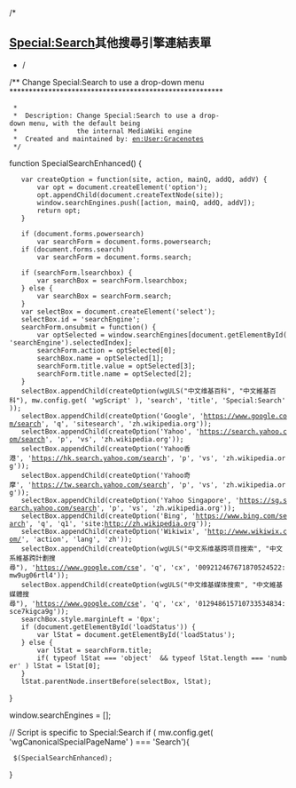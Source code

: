 /*
==[[Special:Search|Special:Search]]其他搜尋引擎連結表單==
*/

/** Change Special:Search to use a drop-down menu *******************************************************
  *
  *  Description: Change Special:Search to use a drop-down menu, with the default being
  *               the internal MediaWiki engine
  *  Created and maintained by: [[en:User:Gracenotes|en:User:Gracenotes]]
  */

function SpecialSearchEnhanced() {
    var createOption = function(site, action, mainQ, addQ, addV) {
        var opt = document.createElement('option');
        opt.appendChild(document.createTextNode(site));
        window.searchEngines.push([action, mainQ, addQ, addV]);
        return opt;
    }

    if (document.forms.powersearch)
        var searchForm = document.forms.powersearch;
    if (document.forms.search)
        var searchForm = document.forms.search;

    if (searchForm.lsearchbox) {
        var searchBox = searchForm.lsearchbox;
    } else {
        var searchBox = searchForm.search;
    }
    var selectBox = document.createElement('select');
    selectBox.id = 'searchEngine';
    searchForm.onsubmit = function() {
        var optSelected = window.searchEngines[document.getElementById('searchEngine').selectedIndex];
        searchForm.action = optSelected[0];
        searchBox.name = optSelected[1];
        searchForm.title.value = optSelected[3];
        searchForm.title.name = optSelected[2];
    }
    selectBox.appendChild(createOption(wgULS("中文维基百科", "中文維基百科"), mw.config.get( 'wgScript' ), 'search', 'title', 'Special:Search'));
    selectBox.appendChild(createOption('Google', 'https://www.google.com/search', 'q', 'sitesearch', 'zh.wikipedia.org'));
    selectBox.appendChild(createOption('Yahoo', 'https://search.yahoo.com/search', 'p', 'vs', 'zh.wikipedia.org'));
    selectBox.appendChild(createOption('Yahoo香港', 'https://hk.search.yahoo.com/search', 'p', 'vs', 'zh.wikipedia.org'));
    selectBox.appendChild(createOption('Yahoo奇摩', 'https://tw.search.yahoo.com/search', 'p', 'vs', 'zh.wikipedia.org'));
    selectBox.appendChild(createOption('Yahoo Singapore', 'https://sg.search.yahoo.com/search', 'p', 'vs', 'zh.wikipedia.org'));
    selectBox.appendChild(createOption('Bing', 'https://www.bing.com/search', 'q', 'q1', 'site:http://zh.wikipedia.org'));
    selectBox.appendChild(createOption('Wikiwix', 'http://www.wikiwix.com/', 'action', 'lang', 'zh'));
    selectBox.appendChild(createOption(wgULS("中文系维基跨项目搜索", "中文系維基跨計劃搜尋"), 'https://www.google.com/cse', 'q', 'cx', '009212467671870524522:mw9ug06rtl4'));
    selectBox.appendChild(createOption(wgULS("中文维基媒体搜索", "中文維基媒體搜尋"), 'https://www.google.com/cse', 'q', 'cx', '012948615710733534834:sce7kigca9g'));
    searchBox.style.marginLeft = '0px';
    if (document.getElementById('loadStatus')) {
        var lStat = document.getElementById('loadStatus');
    } else {
        var lStat = searchForm.title;
        if( typeof lStat === 'object'  && typeof lStat.length === 'number' ) lStat = lStat[0];
    }
    lStat.parentNode.insertBefore(selectBox, lStat);
}

window.searchEngines = [];

// Script is specific to Special:Search
if ( mw.config.get( 'wgCanonicalSpecialPageName' ) === 'Search'){
  $(SpecialSearchEnhanced);
}